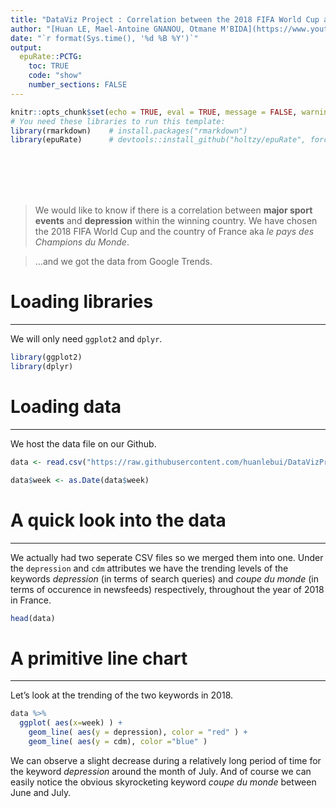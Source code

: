 ```yaml
---
title: "DataViz Project : Correlation between the 2018 FIFA World Cup and depression"
author: "[Huan LE, Mael-Antoine GNANOU, Otmane M'BIDA](https://www.youtube.com/watch?v=dQw4w9WgXcQ)"
date: "`r format(Sys.time(), '%d %B %Y')`"
output:
  epuRate::PCTG:
    toc: TRUE
    code: "show"
    number_sections: FALSE
---
```


```r
knitr::opts_chunk$set(echo = TRUE, eval = TRUE, message = FALSE, warning = FALSE, fig.align='center')
# You need these libraries to run this template:
library(rmarkdown)    # install.packages("rmarkdown") 
library(epuRate)      # devtools::install_github("holtzy/epuRate", force=TRUE)
```

<br><br><br><br>

>We would like to know if there is a correlation between **major sport events** and **depression** within the winning country. We have chosen the 2018 FIFA World Cup and the country of France aka *le pays des Champions du Monde*.

>...and we got the data from Google Trends.


# Loading libraries
***
We will only need `ggplot2` and `dplyr`.

```r
library(ggplot2)
library(dplyr)
```




# Loading data
***
We host the data file on our Github.

```r
data <- read.csv("https://raw.githubusercontent.com/huanlebui/DataVizProject/master/data.csv")

data$week <- as.Date(data$week)

```



# A quick look into the data
***
We actually had two seperate CSV files so we merged them into one. Under the `depression` and `cdm` attributes we have the trending levels of the keywords *depression* (in terms of search queries) and *coupe du monde* (in terms of occurence in newsfeeds) respectively, throughout the year of 2018 in France.

```r
head(data)
```



# A primitive line chart
***
Let's look at the trending of the two keywords in 2018.

```r
data %>%
  ggplot( aes(x=week) ) +
    geom_line( aes(y = depression), color = "red" ) +
    geom_line( aes(y = cdm), color ="blue" )

```


We can observe a slight decrease during a relatively long period of time for the keyword *depression* around the month of July. And of course we can easily notice the obvious skyrocketing keyword *coupe du monde* between June and July.
